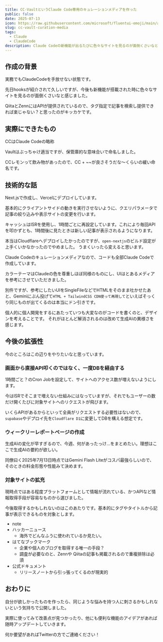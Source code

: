 ```yaml
---
title: CC-VaultというClaude Code専用のキュレーションメディアを作った
public: false
date: 2025-07-13
icon: https://raw.githubusercontent.com/microsoft/fluentui-emoji/main/assets/Lemon/Flat/lemon_flat.svg
slug: cc-vault-curation-media
tags: 
  - Claude
  - ClaudeCode
description: Claude Codeの新機能が出るたびに色々なサイトを見るのが面倒くさいなと思って、ZennとQiitaのClaude Code記事をまとめるツール「CC-Vault」を作りました。実務でClaude Code使ってて同じような悩みを持つ人に刺さるかもしれません。
---
```



## 作成の背景

実務でもClaudeCodeを手放せない状態です。

先日hooksが紹介されて久しいですが、今後も新機能が搭載された時に色々なサイトを見るのが面倒くさいなと感じました。

QiitaとZennにはAPIが提供されているので、タグ指定で記事を検索し提供できれば楽じゃない？と思ったのがキッカケです。

## 実際にできたもの

<LinkPreview url="https://cc-vault.vercel.app/" />

CCはClaude Codeの略称

Vaultはぶっちゃけ適当ですが、保管庫的な意味合いで命名しました。

CCレモンって飲み物があったので、CC + ~~が良さそうだな〜くらいの緩い命名です。

## 技術的な話

Next.jsで作成し、Vercelにデプロイしています。

基本的にクライアントサイドの動きを実行させないように、クエリパラメータで記事の絞り込みや表示サイトの変更を行います。

キャッシュはISRを使用し、1時間ごとに再設定しています。これにより毎回APIを叩かずとも、1時間後に見たときは新しい記事が表示されるようになります。

<LinkPreview url="https://nextjs.org/docs/app/guides/incremental-static-regeneration" />

本当はCloudflareへデプロイしたかったのですが、`open-nextjs`のビルド設定が上手くいかなかったのでやめました。
うまくいったら変えると思います。

Claude Codeのキュレーションメディアなので、コードも全部Claude Codeで作成しています。

カラーテーマはClaudeの色を尊重しほぼ同様のものにし、UIはとあるメディアを参考にさせていただきました。

別件ですが、参考にしたいUIをSingleFileなどでHTMLをそのまま吐かせたあと、Geminiにぶん投げて`HTML + TailwindCSS CDN使って再現して`といえばそっくり同じものが出てくるのは本当にドン引きです。

個人的に個人開発をするにあたっていつも大変なのがコードを書くのと、デザインを考えることです。
それがほとんど解消されるのは改めて生成AIの異様さを感じます。

## 今後の拡張性

今のところはこの辺りをやりたいなと思っています。

### 画面から直接API叩くのではなく、一度DBを経由する

1時間ごと？のCron Jobを設定して、サイトへのアクセス数が増えないようにします。

今はISRでそこまで増えない仕組みにはなっていますが、それでもユーザーの数だけ開くたびに対象サイトへのリクエストが飛びます。

いくらAPIがあるからといって全員がリクエストする必要性はないので、`supabase`やデプロイ先を`Cloudflare D1`に変更してDBを構える想定です。

### ウィークリーレポートページの作成

生成AIの変化が早すぎるので、今週、何があったっけ…をまとめたい。理想はここで生成AIの要約が欲しい。

同僚曰く2025年7月13日時点ではGemini Flash Liteがコスパ最強らしいので、そのときの料金形態や性能みて決めます。

### 対象サイトの拡充

現時点ではある程度プラットフォームとして情報が流れている、かつAPIなど情報取得手段が容易なものから選びました。

今後取得するかもしれないのはこのあたりです。基本的にタグやタイトルから記事が表示できるものを対象とします。
- note
- ハッカーニュース
  - 海外でどんなふうに使われているか見たい。
- はてなブックマーク
  - 企業や個人のブログを取得する唯一の手段？
  - 調査が必要なのと、Zennや Qiitaの記事も掲載されるので重複排除は必須
- 公式ドキュメント
  - リリースノートから引っ張ってくるのが現実的

## おわりに

自分が欲しかったものを作ったら、同じような悩みを持つ人に刺さるかもしれないという気持ちで公開しました。

実際に使ってみて改善点が見つかったり、他にも便利な機能のアイデアがあれば随時アップデートしていきます。

何か要望があればTwitterの方でご連絡ください！